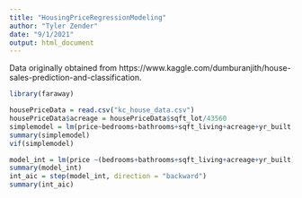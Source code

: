 ```yaml
---
title: "HousingPriceRegressionModeling"
author: "Tyler Zender"
date: "9/1/2021"
output: html_document
---
```


Data originally obtained from https://www.kaggle.com/dumburanjith/house-sales-prediction-and-classification.

```r
library(faraway)
```

```r
housePriceData = read.csv("kc_house_data.csv")
housePriceData$acreage = housePriceData$sqft_lot/43560
simplemodel = lm(price~bedrooms+bathrooms+sqft_living+acreage+yr_built, data = housePriceData)
summary(simplemodel)
vif(simplemodel)
```

```r
model_int = lm(price ~(bedrooms+bathrooms+sqft_living+acreage+yr_built)^2, data = housePriceData)
summary(model_int)
int_aic = step(model_int, direction = "backward")
summary(int_aic)
```
